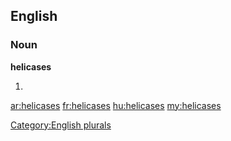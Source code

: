 ==English==

===Noun===
'''helicases'''

# {{plural of|[[helicase]]}}

[[Category:English plurals]]

[[ar:helicases]]
[[fr:helicases]]
[[hu:helicases]]
[[my:helicases]]